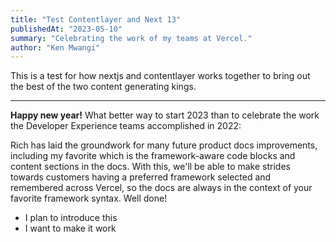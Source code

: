 ```yaml
---
title: "Test Contentlayer and Next 13"
publishedAt: "2023-05-10"
summary: "Celebrating the work of my teams at Vercel."
author: "Ken Mwangi"
---
```


This is a test for how nextjs and contentlayer works together to bring out the best of the two content generating kings.

---

**Happy new year!** What better way to start 2023 than to celebrate the work the Developer Experience teams accomplished in 2022:

Rich has laid the groundwork for many future product docs improvements,
including my favorite which is the framework-aware code blocks and content sections in the docs.
With this, we'll be able to make strides towards customers having a preferred framework selected and remembered across Vercel, so the docs are always in the context of your favorite framework syntax.
Well done!

- I plan to introduce this
- I want to make it work
